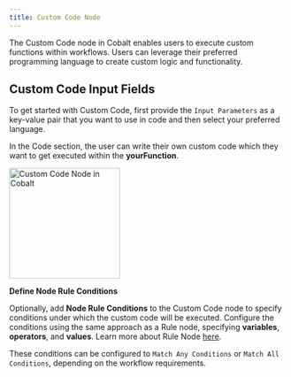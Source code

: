 ```yaml
---
title: Custom Code Node
---
```

The Custom Code node in Cobalt enables users to execute custom functions within workflows. Users can leverage their preferred programming language to create custom logic and functionality.

## Custom Code Input Fields
To get started with Custom Code, first provide the `Input Parameters` as a key-value pair that you want to use in code and then select your preferred language.

In the Code section, the user can write their own custom code which they want to get executed within the **yourFunction**.

<img height="200" src="/images/Guides/Workflow/custom-node.png" alt="Custom Code Node in Cobalt"/>

**Define Node Rule Conditions**

Optionally, add **Node Rule Conditions** to the Custom Code node to specify conditions under which the custom code will be executed. Configure the conditions using the same approach as a Rule node, specifying **variables**, **operators**, and **values**.
<Tip>
Learn more about Rule Node [here](https://docs.gocobalt.io/concepts/workflow/rule).
</Tip>

These conditions can be configured to `Match Any Conditions` or `Match All Conditions`, depending on the workflow requirements.
